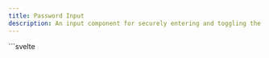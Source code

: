 ```yaml
---
title: Password Input
description: An input component for securely entering and toggling the visibility of passwords
---
```



<Tabs>
  <TabItem label="Preview">
    <PasswordInputPreview client:load />
  </TabItem>
  <TabItem label="Usage">
    ```svelte
    <script lang="ts">
        import { PasswordInput } from "@dxdns/feflow"

        const variants = ["contained", "text", "outlined"]
    </script>

    <div style="max-width: 300px; margin: 0 auto;">
        {#each variants as variant}
            <PasswordInput label={variant} variant={variant as any} />
            <br />
            <br />
        {/each}
    </div>
    ```

  </TabItem>
</Tabs>
